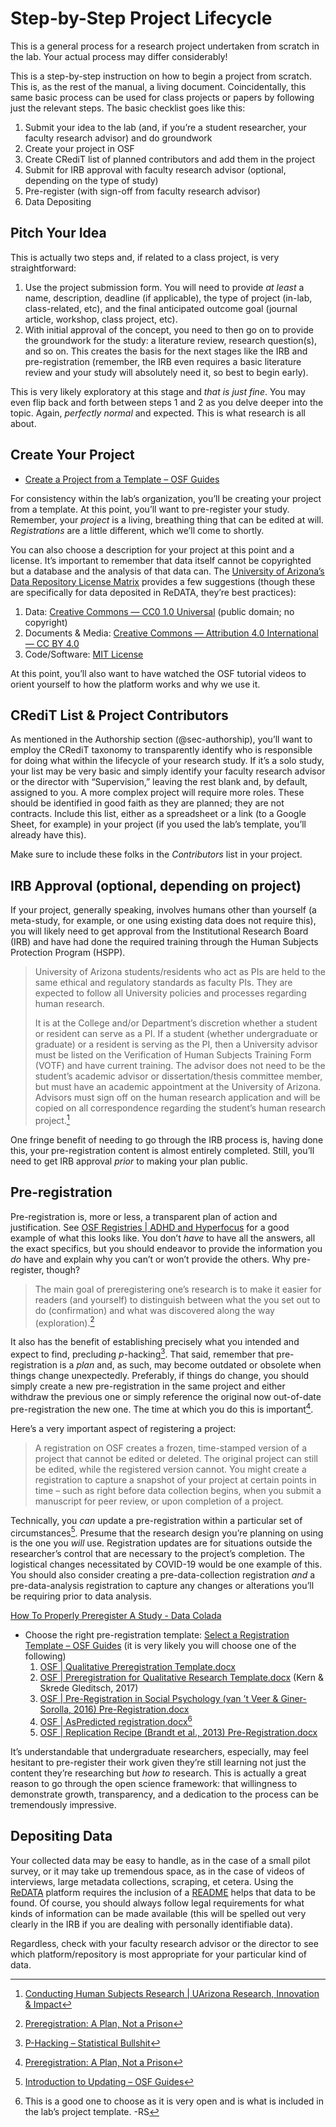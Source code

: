 # Step-by-Step Project Lifecycle {#sec-project-lifecycle}

::: callout-warning

This is a general process for a research project undertaken from scratch in the lab. Your actual process may differ considerably!

:::

This is a step-by-step instruction on how to begin a project from scratch. This is, as the rest of the manual, a living document. Coincidentally, this same basic process can be used for class projects or papers by following just the relevant steps. The basic checklist goes like this:

1. Submit your idea to the lab (and, if you're a student researcher, your faculty research advisor) and do groundwork
1. Create your project in OSF
1. Create CRediT list of planned contributors and add them in the project
1. Submit for IRB approval with faculty research advisor (optional, depending on the type of study)
1. Pre-register (with sign-off from faculty research advisor)
1. Data Depositing

## Pitch Your Idea

This is actually two steps and, if related to a class project, is very straightforward:

1. Use the project submission form. You will need to provide _at least_ a name, description, deadline (if applicable), the type of project (in-lab, class-related, etc), and the final anticipated outcome goal (journal article, workshop, class project, etc).
1. With initial approval of the concept, you need to then go on to provide the groundwork for the study: a literature review, research question(s), and so on. This creates the basis for the next stages like the IRB and pre-registration (remember, the IRB even requires a basic literature review and your study will absolutely need it, so best to begin early).

This is very likely exploratory at this stage and *that is just fine*. You may even flip back and forth between steps 1 and 2 as you delve deeper into the topic. Again, *perfectly normal* and expected. This is what research is all about.

## Create Your Project

+ [Create a Project from a Template – OSF Guides](https://help.osf.io/hc/en-us/articles/360019930093-Create-a-Project-from-a-Template#Use-a-public-project-as-a-template)

For consistency within the lab's organization, you'll be creating your project from a template. At this point, you'll want to pre-register your study. Remember, your *project* is a living, breathing thing that can be edited at will. *Registrations* are a little different, which we'll come to shortly.

You can also choose a description for your project at this point and a license. It's important to remember that data itself cannot be copyrighted but a database and the analysis of that data can. The [University of Arizona's Data Repository License Matrix](https://osf.io/f57nz/) provides a few suggestions (though these are specifically for data deposited in ReDATA, they're best practices):

1. Data: [Creative Commons — CC0 1.0 Universal](https://creativecommons.org/publicdomain/zero/1.0/) (public domain; no copyright)
1. Documents & Media: [Creative Commons — Attribution 4.0 International — CC BY 4.0](https://creativecommons.org/licenses/by/4.0/) 
1. Code/Software: [MIT License](https://choosealicense.com/licenses/mit/)

At this point, you'll also want to have watched the OSF tutorial videos to orient yourself to how the platform works and why we use it.

## CRediT List & Project Contributors

As mentioned in the Authorship section (@sec-authorship), you'll want to employ the CRediT taxonomy to transparently identify who is responsible for doing what within the lifecycle of your research study. If it's a solo study, your list may be very basic and simply identify your faculty research advisor or the director with "Supervision," leaving the rest blank and, by default, assigned to you. A more complex project will require more roles. These should be identified in good faith as they are planned; they are not contracts. Include this list, either as a spreadsheet or a link (to a Google Sheet, for example) in your project (if you used the lab's template, you'll already have this).

Make sure to include these folks in the *Contributors* list in your project.

## IRB Approval (optional, depending on project)

If your project, generally speaking, involves humans other than yourself (a meta-study, for example, or one using existing data does not require this), you will likely need to get approval from the Institutional Research Board (IRB) and have had done the required training through the Human Subjects Protection Program (HSPP). 

>University of Arizona students/residents who act as PIs are held to the same ethical and regulatory standards as faculty PIs. They are expected to follow all University policies and processes regarding human research.
>
>It is at the College and/or Department’s discretion whether a student or resident can serve as a PI. If a student (whether undergraduate or graduate) or a resident is serving as the PI, then a University advisor must be listed on the Verification of Human Subjects Training Form (VOTF) and have current training. The advisor does not need to be the student’s academic advisor or dissertation/thesis committee member, but must have an academic appointment at the University of Arizona. Advisors must sign off on the human research application and will be copied on all correspondence regarding the student’s human research project.^[[Conducting Human Subjects Research | UArizona Research, Innovation & Impact](https://research.arizona.edu/administration/getting-started/Principal-Investigator-Eligibility/conducting-human-subjects-research)]

One fringe benefit of needing to go through the IRB process is, having done this, your pre-registration content is almost entirely completed. Still, you'll need to get IRB approval *prior* to making your plan public.

## Pre-registration

Pre-registration is, more or less, a transparent plan of action and justification. See [OSF Registries | ADHD and Hyperfocus](https://osf.io/ta92r) for a good example of what this looks like. You don't *have* to have all the answers, all the exact specifics, but you should endeavor to provide the information you *do* have and explain why you can't or won't provide the others. Why pre-register, though?

>The main goal of preregistering one’s research is to make it easier for readers (and yourself) to distinguish between what the you set out to do (confirmation) and what was discovered along the way (exploration).^[[Preregistration: A Plan, Not a Prison](https://www.cos.io/blog/preregistration-plan-not-prison)]

It also has the benefit of establishing precisely what you intended and expect to find, precluding $p$-hacking^[[P-Hacking – Statistical Bullshit](https://statisticalbullshit.com/2017/07/17/p-hacking/)]. That said, remember that pre-registration is a *plan* and, as such, may become outdated or obsolete when things change unexpectedly. Preferably, if things do change, you should simply create a new pre-registration in the same project and either withdraw the previous one or simply reference the original now out-of-date pre-registration the new one. The time at which you do this is important^[[Preregistration: A Plan, Not a Prison](https://www.cos.io/blog/preregistration-plan-not-prison)].

Here's a very important aspect of registering a project:

>A registration on OSF creates a frozen, time-stamped version of a project that cannot be edited or deleted. The original project can still be edited, while the registered version cannot. You might create a registration to capture a snapshot of your project at certain points in time – such as right before data collection begins, when you submit a manuscript for peer review, or upon completion of a project.

Technically, you *can* update a pre-registration within a particular set of circumstances^[[Introduction to Updating – OSF Guides](https://help.osf.io/hc/en-us/articles/4414482864663-Introduction-to-Updating-)]. Presume that the research design you're planning on using is the one you *will* use. Registration updates are for situations outside the researcher's control that are necessary to the project's completion. The logistical changes necessitated by COVID-19 would be one example of this. You should also consider creating a pre-data-collection registration *and* a pre-data-analysis registration to capture any changes or alterations you'll be requiring prior to data analysis.

[How To Properly Preregister A Study - Data Colada](http://datacolada.org/64)

+ Choose the right pre-registration template: [Select a Registration Template – OSF Guides](https://help.osf.io/hc/en-us/articles/360019738794-Select-a-Registration-Template) (it is very likely you will choose one of the following)
  1. [OSF | Qualitative Preregistration Template.docx](https://osf.io/w4ac2/)
  1. [OSF | Preregistration for Qualitative Research Template.docx](https://osf.io/b6xmd/) (Kern & Skrede Gleditsch, 2017)
  1. [OSF | Pre-Registration in Social Psychology (van 't Veer & Giner-Sorolla, 2016) Pre-Registration.docx](https://osf.io/ce3hr/)
  1. [OSF | AsPredicted registration.docx](https://osf.io/fnsb6/)^[This is a good one to choose as it is very open and is what is included in the lab's project template. -RS]
  1. [OSF | Replication Recipe (Brandt et al., 2013) Pre-Registration.docx](https://osf.io/4jd46/)
    
It's understandable that undergraduate researchers, especially, may feel hesitant to pre-register their work given they're still learning not just the content they're researching but *how to* research. This is actually a great reason to go through the open science framework: that willingness to demonstrate growth, transparency, and a dedication to the process can be tremendously impressive.

## Depositing Data

Your collected data may be easy to handle, as in the case of a small pilot survey, or it may take up tremendous space, as in the case of videos of interviews, large metadata collections, scraping, et cetera. Using the [ReDATA](#redata) platform requires the inclusion of a [README](https://osf.io/sj8xv/) helps that data to be found. Of course, you should always follow legal requirements for what kinds of information can be made available (this will be spelled out very clearly in the IRB if you are dealing with personally identifiable data).

Regardless, check with your faculty research advisor or the director to see which platform/repository is most appropriate for your particular kind of data.
